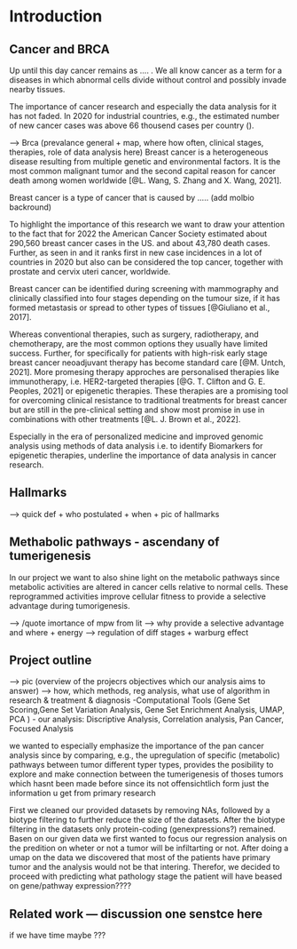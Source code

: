 # Introduction

<!-- You can cite one or multiple authors. One author [@kumar_multiple_2017] and multiple authors [@kumar_multiple_2017; @zavidij_single-cell_2020]. Write in **bold** or in *italic* or in both ***bolditalic***. You can also write inline code, e.g. `Seurat::RunUMAP`. -->

## Cancer and BRCA 

Up until this day cancer remains as .... . 
We all know cancer as a term for a diseases in which abnormal cells divide without control and possibly invade nearby tissues.

\epigraph{Cancer is a disease in which abnormal cells divide without control and can invade nearby tissues.  Cancer cells can also spread to other parts of the body through the blood and lymph systems. There are several main types of cancer.}{\textit{National Cancer Institut \\ at the National Institues of Health}}
\blindtext

The importance of cancer research and especially the data analysis for it has not faded. In 2020 for industrial countries, e.g., the estimated number of new cancer cases was above 66 thousend cases per country (\ref{Fig 1}).

\begin{figure}[htbp]
    \centering
    \includegraphics{figures/Fig 1.png}
    \label{Figure 1}
\end{figure}

--> Brca (prevalance general + map, where how often, clinical stages, therapies, role of data analysis here)
Breast cancer is a heterogeneous disease resulting from multiple genetic and environmental factors. It is the most common malignant tumor and the second capital reason for cancer death among women worldwide [@L. Wang, S. Zhang and X. Wang, 2021].

Breast cancer is a type of cancer that is caused by ..... (add molbio backround)

To highlight the importance of this research we want to draw your attention to the fact that for 2022 the American Cancer Society estimated about 290,560 breast cancer cases in the US. and about 43,780 death cases.
Further, as seen in \ref{Fig 2} and \ref{Fig 3} it ranks first in new case incidences in a lot of countries in 2020 but also can be considered the top cancer, together with prostate and cervix uteri cancer, worldwide. 

\begin{figure}[!tbp]
  \centering
  \begin{minipage}[b]{0.4\textwidth}
    \includegraphics[width=\textwidth]{figures/Fig 2.png}
  \end{minipage}
  \hfill
  \begin{minipage}[b]{0.4\textwidth}
    \includegraphics[width=\textwidth]{figures/Fig 3.png}
  \end{minipage}
\end{figure}


Breast cancer can be identified during screening with mammography and clinically classified into four stages depending on the tumour size, if it has formed metastasis or spread to other types of tissues [@Giuliano et al., 2017]. 

Whereas conventional therapies, such as surgery, radiotherapy, and chemotherapy, are the most common options they usually have limited success. Further, for specifically for patients with high-risk early stage breast cancer neoadjuvant therapy has become standard care [@M. Untch, 2021]. More promesing therapy approches are personalised therapies like immunotherapy, i.e. HER2-targeted therapies [@G. T. Clifton and G. E. Peoples, 2021] or epigenetic therapies. These therapies are a promising tool for overcoming clinical resistance to traditional treatments for breast cancer but are still in the pre-clinical setting and show most promise in use in combinations with other treatments [@L. J. Brown et al., 2022]. 

Especially in the era of personalized medicine and improved genomic analysis using methods of data analysis i.e. to identify Biomarkers for epigenetic therapies, underline the importance of data analysis in cancer research.  

## Hallmarks 

\begin{figure}[htbp]
    \centering
    \includegraphics{figures/Fig 4.png}
    \label{Figure 4}
\end{figure}

\epigraph{The hallmarks constitute an organizing principle for rationalizing the complexities of neoplastic disease. They include sustaining proliferative signaling, evading growth suppressors, resisting cell death, enabling replicative immortality, inducing angiogenesis, and activating invasion and metastasis.}{\textit{Hallmarks of cancer: the next generation \\ D. Hanahan, R. A. Weinberg, 2011}}
\blindtext




--> quick def + who postulated + when + pic of hallmarks 

## Methabolic pathways - ascendany of tumerigenesis 

In our project we want to also shine light on the metabolic pathways since metabolic activities are altered in cancer cells relative to normal cells. These reprogrammed activities improve cellular fitness to provide a selective advantage during tumorigenesis.

--> /quote imortance of mpw from lit 
--> why provide a selective advantage and where + energy
--> regulation of diff stages + warburg effect 




## Project outline

--> pic (overview of the projecrs objectives which our analysis aims to answer)
--> how, which methods, reg analysis, what use of algorithm in research & treatment & diagnosis 
-Computational Tools (Gene Set Scoring,Gene Set Variation Analysis, Gene Set Enrichment Analysis, UMAP, PCA )
- our analysis: Discriptive Analysis, Correlation analysis, Pan Cancer, Focused Analysis

we wanted to especially emphasize the importance of the pan cancer analysis since by comparing, e.g., the upregulation of specific (metabolic) pathways between tumor different typer types, provides the posibility to explore and make connection between the tumerigenesis of thoses tumors which hasnt been made before since its not offensichtlich form just the information u get from primary research 


First we cleaned our provided datasets by removing NAs, followed by a biotype filtering to further reduce the size of the datasets. After the biotype filtering in the datasets only protein-coding (genexpressions?) remained.
Basen on our given data we first wanted to focus our regression analysis on the predition on wheter or not a tumor will be infiltarting or not. After doing a umap on the data we discovered that most of the patients have primary tumor and the analysis would not be that intering. Therefor, we decided to proceed with predicting what pathology stage the patient will have beased on gene/pathway expression????

## Related work --- discussion one senstce here 
if we have time maybe ???
